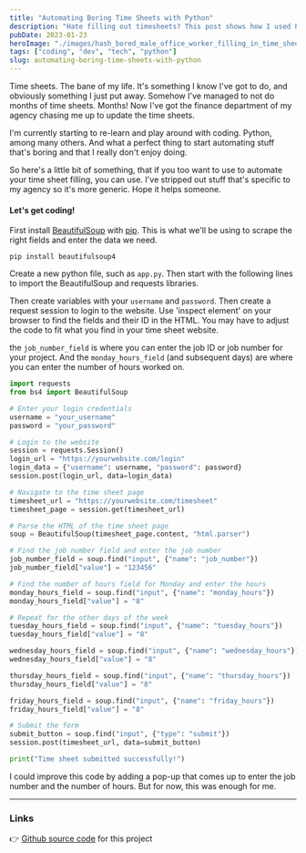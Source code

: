 ```yaml
---
title: "Automating Boring Time Sheets with Python"
description: "Hate filling out timesheets? This post shows how I used Python and BeautifulSoup to automate the tedious process of filling out my agency timesheets, turning a monthly chore into a quick script."
pubDate: 2023-01-23
heroImage: "./images/hash_bored_male_office_worker_filling_in_time_sheets_on_a_compu_aa1df17e-d4ac-4fb3-9fb5-c04903e19083.png"
tags: ["coding", "dev", "tech", "python"]
slug: automating-boring-time-sheets-with-python
---
```


Time sheets. The bane of my life. It's something I know I've got to do, and obviously something I just put away. Somehow I've managed to not do months of time sheets. Months! Now I've got the finance department of my agency chasing me up to update the time sheets.

I'm currently starting to re-learn and play around with coding. Python, among many others. And what a perfect thing to start automating stuff that's boring and that I really don't enjoy doing.

So here's a little bit of something, that if you too want to use to automate your time sheet filling, you can use. I've stripped out stuff that's specific to my agency so it's more generic. Hope it helps someone.

#### Let's get coding!

First install [BeautifulSoup](https://www.crummy.com/software/BeautifulSoup/bs4/doc/) with [pip](https://pypi.org/project/beautifulsoup4/). This is what we'll be using to scrape the right fields and enter the data we need.

```
pip install beautifulsoup4
```

Create a new python file, such as `app.py`. Then start with the following lines to import the BeautifulSoup and requests libraries.

Then create variables with your `username` and `password`. Then create a request session to login to the website. Use 'inspect element' on your browser to find the fields and their ID in the HTML. You may have to adjust the code to fit what you find in your time sheet website.

the `job_number_field` is where you can enter the job ID or job number for your project. And the `monday_hours_field` (and subsequent days) are where you can enter the number of hours worked on.

```python
import requests
from bs4 import BeautifulSoup

# Enter your login credentials
username = "your_username"
password = "your_password"

# Login to the website
session = requests.Session()
login_url = "https://yourwebsite.com/login"
login_data = {"username": username, "password": password}
session.post(login_url, data=login_data)

# Navigate to the time sheet page
timesheet_url = "https://yourwebsite.com/timesheet"
timesheet_page = session.get(timesheet_url)

# Parse the HTML of the time sheet page
soup = BeautifulSoup(timesheet_page.content, "html.parser")

# Find the job number field and enter the job number
job_number_field = soup.find("input", {"name": "job_number"})
job_number_field["value"] = "123456"

# Find the number of hours field for Monday and enter the hours
monday_hours_field = soup.find("input", {"name": "monday_hours"})
monday_hours_field["value"] = "8"

# Repeat for the other days of the week
tuesday_hours_field = soup.find("input", {"name": "tuesday_hours"})
tuesday_hours_field["value"] = "8"

wednesday_hours_field = soup.find("input", {"name": "wednesday_hours"})
wednesday_hours_field["value"] = "8"

thursday_hours_field = soup.find("input", {"name": "thursday_hours"})
thursday_hours_field["value"] = "8"

friday_hours_field = soup.find("input", {"name": "friday_hours"})
friday_hours_field["value"] = "8"

# Submit the form
submit_button = soup.find("input", {"type": "submit"})
session.post(timesheet_url, data=submit_button)

print("Time sheet submitted successfully!")
```

I could improve this code by adding a pop-up that comes up to enter the job number and the number of hours. But for now, this was enough for me.

---

### Links

👉 [Github source code](https://github.com/hashmil/timesheets-automation) for this project

